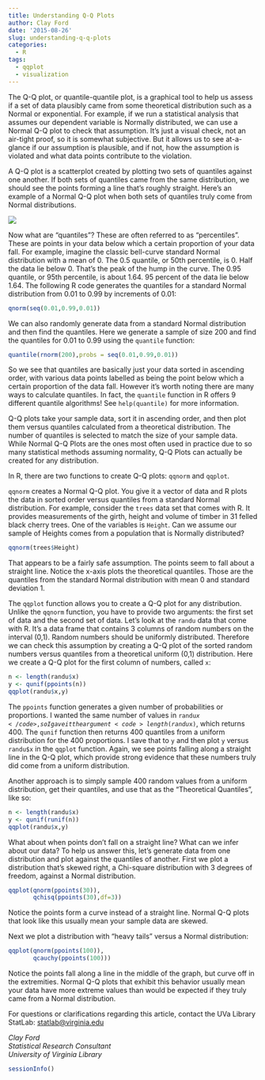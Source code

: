 ```yaml
---
title: Understanding Q-Q Plots
author: Clay Ford
date: '2015-08-26'
slug: understanding-q-q-plots
categories:
  - R
tags:
  - qqplot
  - visualization
---
```


The Q-Q plot, or quantile-quantile plot, is a graphical tool to help us assess if a set of data plausibly came from some theoretical distribution such as a Normal or exponential. For example, if we run a statistical analysis that assumes our dependent variable is Normally distributed, we can use a Normal Q-Q plot to check that assumption. It's just a visual check, not an air-tight proof, so it is somewhat subjective. But it allows us to see at-a-glance if our assumption is plausible, and if not, how the assumption is violated and what data points contribute to the violation.

A Q-Q plot is a scatterplot created by plotting two sets of quantiles against one another. If both sets of quantiles came from the same distribution, we should see the points forming a line that's roughly straight. Here's an example of a Normal Q-Q plot when both sets of quantiles truly come from Normal distributions. 

![](/img/example_qq.jpeg)

Now what are "quantiles"? These are often referred to as "percentiles". These are points in your data below which a certain proportion of your data fall. For example, imagine the classic bell-curve standard Normal distribution with a mean of 0. The 0.5 quantile, or 50th percentile, is 0. Half the data lie below 0. That's the peak of the hump in the curve. The 0.95 quantile, or 95th percentile, is about 1.64. 95 percent of the data lie below 1.64.  The following R code generates the quantiles for a standard Normal distribution from 0.01 to 0.99 by increments of 0.01:

```r
qnorm(seq(0.01,0.99,0.01))
```

We can also randomly generate data from a standard Normal distribution and then find the quantiles. Here we generate a sample of size 200 and find the quantiles for 0.01 to 0.99 using the <code>quantile</code> function:

```r
quantile(rnorm(200),probs = seq(0.01,0.99,0.01))
```

So we see that quantiles are basically just your data sorted in ascending order, with various data points labelled as being the point below which a certain proportion of the data fall.  However it's worth noting there are many ways to calculate quantiles. In fact, the <code>quantile</code> function in R offers 9 different quantile algorithms! See <code>help(quantile)</code> for more information.

Q-Q plots take your sample data, sort it in ascending order, and then plot them versus quantiles calculated from a theoretical distribution. The number of quantiles is selected to match the size of your sample data. While Normal Q-Q Plots are the ones most often used in practice due to so many statistical methods assuming normality, Q-Q Plots can actually be created for any distribution. 

In R, there are two functions to create Q-Q plots: <code>qqnorm</code> and <code>qqplot</code>.

<code>qqnorm</code> creates a Normal Q-Q plot. You give it a vector of data and R plots the data in sorted order versus quantiles from a standard Normal distribution. For example, consider the <code>trees</code> data set that comes with R. It provides measurements of the girth, height and volume of timber in 31 felled black cherry trees. One of the variables is <code>Height</code>. Can we assume our sample of Heights comes from a population that is Normally distributed?

```r
qqnorm(trees$Height)
```

That appears to be a fairly safe assumption. The points seem to fall about a straight line. Notice the x-axis plots the theoretical quantiles. Those are the quantiles from the standard Normal distribution with mean 0 and standard deviation 1.

The <code>qqplot</code> function allows you to create a Q-Q plot for any distribution. Unlike the <code>qqnorm</code> function, you have to provide two arguments: the first set of data and the second set of data. Let's look at the <code>randu</code> data that come with R. It's a data frame that contains 3 columns of random numbers on the interval (0,1). Random numbers should be uniformly distributed. Therefore we can check this assumption by creating a Q-Q plot of the sorted random numbers versus quantiles from a theoretical uniform (0,1) distribution. Here we create a Q-Q plot for the first column of numbers, called <code>x</code>:

```r
n <- length(randu$x)
y <- qunif(ppoints(n))
qqplot(randu$x,y)
```

The <code>ppoints</code> function generates a given number of probabilities or proportions. I wanted the same number of values in <code>randu$x</code>, so I gave it the argument <code>length(randu$x)</code>, which returns 400. The <code>qunif</code> function then returns 400 quantiles from a uniform distribution for the 400 proportions. I save that to <code>y</code> and then plot <code>y</code> versus <code>randu$x</code> in the <code>qqplot</code> function. Again, we see points falling along a straight line in the Q-Q plot, which provide strong evidence that these numbers truly did come from a uniform distribution.

Another approach is to simply sample 400 random values from a uniform distribution, get their quantiles, and use that as the "Theoretical Quantiles", like so:

```r
n <- length(randu$x)
y <- qunif(runif(n))
qqplot(randu$x,y)
```


What about when points don't fall on a straight line? What can we infer about our data? To help us answer this, let's generate data from one distribution and plot against the quantiles of another. First we plot a distribution that's skewed right, a Chi-square distribution with 3 degrees of freedom, against a Normal distribution.

```r
qqplot(qnorm(ppoints(30)), 
       qchisq(ppoints(30),df=3))
```


Notice the points form a curve instead of a straight line. Normal Q-Q plots that look like this usually mean your sample data are skewed.

Next we plot a distribution with "heavy tails" versus a Normal distribution:

```r
qqplot(qnorm(ppoints(100)), 
       qcauchy(ppoints(100)))
```

Notice the points fall along a line in the middle of the graph, but curve off in the extremities. Normal Q-Q plots that exhibit this behavior usually mean your data have more extreme values than would be expected if they truly came from a Normal distribution. 

For questions or clarifications regarding this article, contact the UVa Library StatLab: [statlab@virginia.edu](mailto:statlab@virginia.edu) 

_Clay Ford_   
_Statistical Research Consultant_  
_University of Virginia Library_  

```r
sessionInfo()
```


